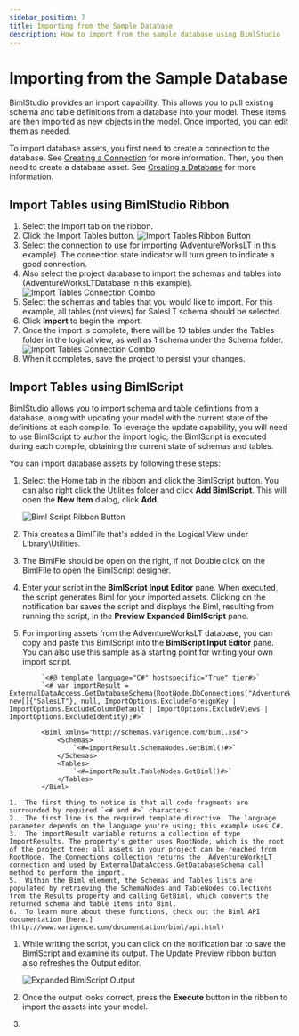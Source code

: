 ---
sidebar_position: 7
title: Importing from the Sample Database
description: How to import from the sample database using BimlStudio
---
<head>
  <meta name="varigenceProduct" content="BimlStudio"></meta>
  <meta name="varigenceArticleType" content="Walkthrough"></meta>
</head>

# Importing from the Sample Database

BimlStudio provides an import capability. This allows you to pull existing schema and table definitions from a database into your model. These items are then imported as new objects in the model. Once imported, you can edit them as needed.

To import database assets, you first need to create a connection to the database. See [Creating a Connection](./creating-a-new-connection) for more information. Then, you then need to create a database asset. See [Creating a Database](./creating-a-new-database) for more information.

## Import Tables using BimlStudio Ribbon

1. Select the Import tab on the ribbon.
1. Click the Import Tables button.
    ![Import Tables Ribbon Button](/img/bimlstudio/005_Step02.png)
1. Select the connection to use for importing (AdventureWorksLT in this example). The connection state indicator will turn green to indicate a good connection.
1. Also select the project database to import the schemas and tables into (AdventureWorksLTDatabase in this example).
    ![Import Tables Connection Combo](/img/bimlstudio/005_Step03.png)
1. Select the schemas and tables that you would like to import. For this example, all tables (not views) for SalesLT schema should be selected.
1. Click **Import** to begin the import.
1. Once the import is complete, there will be 10 tables under the Tables folder in the logical view, as well as 1 schema under the Schema folder.
    ![Import Tables Connection Combo](/img/bimlstudio/005_Step04.png)
1. When it completes, save the project to persist your changes.

## Import Tables using BimlScript

BimlStudio allows you to import schema and table definitions from a database, along with updating your model with the current state of the definitions at each compile. To leverage the update capability, you will need to use BimlScript to author the import logic; the BimlScript is executed during each compile, obtaining the current state of schemas and tables.

You can import database assets by following these steps:

1. Select the Home tab in the ribbon and click the BimlScript button. You can also right click the Utilities folder and click **Add BimlScript**. This will open the **New Item** dialog, click **Add**.

    ![Biml Script Ribbon Button](/img/bimlstudio/005a_Step1.png)

1. This creates a BimlFile that's added in the Logical View under Library\Utilities.

1. The BimlFle should be open on the right, if not Double click on the BimlFile to open the BimlScript designer.

1. Enter your script in the **BimlScript Input Editor** pane. When executed, the script generates Biml for your imported assets. Clicking on the notification bar saves the script and displays the Biml, resulting from running the script, in the **Preview Expanded BimlScript** pane.

1. For importing assets from the AdventureWorksLT database, you can copy and paste this BimlScript into the **BimlScript Input Editor** pane. You can also use this sample as a starting point for writing your own import script.

``` biml
        `<#@ template language="C#" hostspecific="True" tier#>`
        `<# var importResult = ExternalDataAccess.GetDatabaseSchema(RootNode.DbConnections["AdventureWorksLT"], new[]{"SalesLT"}, null, ImportOptions.ExcludeForeignKey | ImportOptions.ExcludeColumnDefault | ImportOptions.ExcludeViews | ImportOptions.ExcludeIdentity);#>`

        <Biml xmlns="http://schemas.varigence.com/biml.xsd">
            <Schemas>
                `<#=importResult.SchemaNodes.GetBiml()#>`
            </Schemas>
            <Tables>
                `<#=importResult.TableNodes.GetBiml()#>`
            </Tables>
        </Biml>
```

    1.  The first thing to notice is that all code fragments are surrounded by required `<# and #>` characters.
    2.  The first line is the required template directive. The language parameter depends on the language you're using; this example uses C#.
    3.  The importResult variable returns a collection of type ImportResults. The property's getter uses RootNode, which is the root of the project tree; all assets in your project can be reached from RootNode. The Connections collection returns the _AdventureWorksLT_ connection and used by ExternalDataAccess.GetDatabaseSchema call method to perform the import.
    5.  Within the Biml element, the Schemas and Tables lists are populated by retrieving the SchemaNodes and TableNodes collections from the Results property and calling GetBiml, which converts the returned schema and table items into Biml.
    6.  To learn more about these functions, check out the Biml API documentation [here.](http://www.varigence.com/documentation/biml/api.html)
1. While writing the script, you can click on the notification bar to save the BimlScript and examine its output. The Update Preview ribbon button also refreshes the Output editor.

    ![Expanded BimlScript Output](/img/bimlstudio/005a_Step2.png)

1. Once the output looks correct, press the **Execute** button in the ribbon to import the assets into your model.
1. 